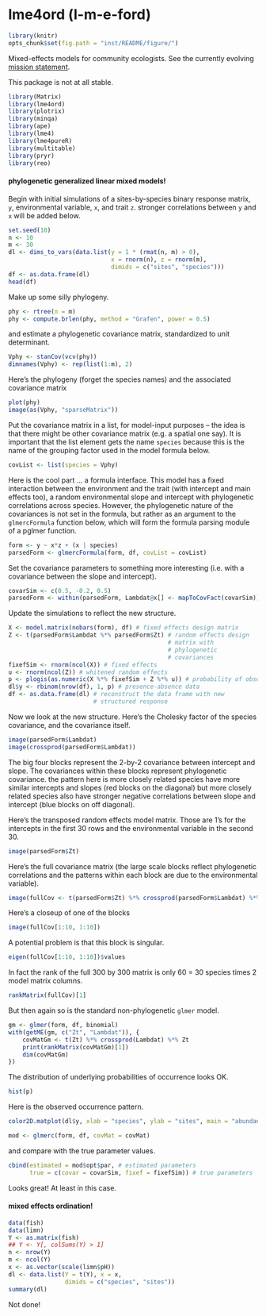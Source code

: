lme4ord (l-m-e-ford)
====================

```r
library(knitr)
opts_chunk$set(fig.path = "inst/README/figure/")
```

Mixed-effects models for community ecologists.  See the currently
evolving [mission statement](https://github.com/stevencarlislewalker/lme4ord/issues/1).

This package is not at all stable.

```r
library(Matrix)
library(lme4ord)
library(plotrix)
library(minqa)
library(ape)
library(lme4)
library(lme4pureR)
library(multitable)
library(pryr)
library(reo)
```

#### phylogenetic generalized linear mixed models!

Begin with initial simulations of a sites-by-species binary response
matrix, `y`, environmental variable, `x`, and trait `z`.
stronger correlations between `y` and `x` will be added below.
```r
set.seed(10)
n <- 10
m <- 30
dl <- dims_to_vars(data.list(y = 1 * (rmat(n, m) > 0),
                             x = rnorm(n), z = rnorm(m),
                             dimids = c("sites", "species")))
df <- as.data.frame(dl)
head(df)
```

Make up some silly phylogeny.
```r
phy <- rtree(n = m)
phy <- compute.brlen(phy, method = "Grafen", power = 0.5)
```
and estimate a phylogenetic covariance matrix, standardized to unit determinant.
```r
Vphy <- stanCov(vcv(phy))
dimnames(Vphy) <- rep(list(1:m), 2)
```
Here's the phylogeny (forget the species names) and the associated covariance matrix
```r
plot(phy)
image(as(Vphy, "sparseMatrix"))
```
Put the covariance matrix in a list, for model-input purposes -- the
idea is that there might be other covariance matrix (e.g. a spatial
one say).  It is important that the list element gets the name
`species` because this is the name of the grouping factor used in the
model formula below.
```r
covList <- list(species = Vphy)
```

Here is the cool part ... a formula interface.  This model has a fixed
interaction between the environment and the trait (with intercept and
main effects too), a random environmental slope and intercept with
phylogenetic correlations across species.  However, the phylogenetic
nature of the covariances is not set in the formula, but rather as an
argument to the `glmercFormula` function below, which will form the
formula parsing module of a pglmer function.
```r
form <- y ~ x*z + (x | species)
parsedForm <- glmercFormula(form, df, covList = covList)
```

Set the covariance parameters to something more interesting (i.e. with
a covariance between the slope and intercept).
```r
covarSim <- c(0.5, -0.2, 0.5)
parsedForm <- within(parsedForm, Lambdat@x[] <- mapToCovFact(covarSim))
```
Update the simulations to reflect the new structure.
```r
X <- model.matrix(nobars(form), df) # fixed effects design matrix
Z <- t(parsedForm$Lambdat %*% parsedForm$Zt) # random effects design
                                             # matrix with
                                             # phylogenetic
                                             # covariances
fixefSim <- rnorm(ncol(X)) # fixed effects
u <- rnorm(ncol(Z)) # whitened random effects
p <- plogis(as.numeric(X %*% fixefSim + Z %*% u)) # probability of observation
dl$y <- rbinom(nrow(df), 1, p) # presence-absence data
df <- as.data.frame(dl) # reconstruct the data frame with new
                        # structured response
```
Now we look at the new structure.  Here's the Cholesky factor of the species covariance, and the covariance itself.
```r
image(parsedForm$Lambdat)
image(crossprod(parsedForm$Lambdat))
```
The big four blocks represent the 2-by-2 covariance between intercept
and slope.  The covariances within these blocks represent phylogenetic
covariance.  the pattern here is more closely related species have
more similar intercepts and slopes (red blocks on the diagonal) but
more closely related species also have stronger negative correlations
between slope and intercept (blue blocks on off diagonal).

Here's the transposed random effects model matrix.  Those are 1's for
the intercepts in the first 30 rows and the environmental variable in
the second 30.
```r
image(parsedForm$Zt)
```

Here's the full covariance matrix (the large scale blocks reflect
phylogenetic correlations and the patterns within each block are due
to the environmental variable).
```r
image(fullCov <- t(parsedForm$Zt) %*% crossprod(parsedForm$Lambdat) %*% parsedForm$Zt)
```
Here's a closeup of one of the blocks
```r
image(fullCov[1:10, 1:10])
```
A potential problem is that this block is singular.
```r
eigen(fullCov[1:10, 1:10])$values
```
In fact the rank of the full 300 by 300 matrix is only 60 = 30 species
times 2 model matrix columns.
```r
rankMatrix(fullCov)[1]
```
But then again so is the standard non-phylogenetic `glmer` model.
```r
gm <- glmer(form, df, binomial)
with(getME(gm, c("Zt", "Lambdat")), {
    covMatGm <- t(Zt) %*% crossprod(Lambdat) %*% Zt
    print(rankMatrix(covMatGm)[1])
    dim(covMatGm)
})
```
The distribution of underlying probabilities of occurrence looks OK.
```r
hist(p)
```
Here is the observed occurrence pattern.
```r
color2D.matplot(dl$y, xlab = "species", ylab = "sites", main = "abundance")
```

```r
mod <- glmerc(form, df, covMat = covMat)
```
and compare with the true parameter values.
```r
cbind(estimated = mod$opt$par, # estimated parameters
      true = c(covar = covarSim, fixef = fixefSim)) # true parameters
```
Looks great!  At least in this case.

#### mixed effects ordination!

```r
data(fish)
data(limn)
Y <- as.matrix(fish)
## Y <- Y[, colSums(Y) > 1]
n <- nrow(Y)
m <- ncol(Y)
x <- as.vector(scale(limn$pH))
dl <- data.list(Y = t(Y), x = x,
                dimids = c("species", "sites"))
summary(dl)
```

Not done!